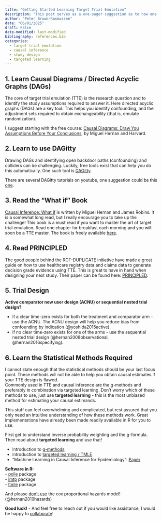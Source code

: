 ```yaml
---
title: "Getting Started Learning Target Trial Emulation"
description: "This post serves as a one-pager suggestion as to how one can get started learning about target trial emulation."
author: "Peter Bruun-Rasmussen"
date: "06/01/2025"
draft: False
date-modified: last-modified
bibliography: references.bib
categories: 
  - target trial emulation
  - causal inference
  - study design
  - targeted learning
---
```



## 1. Learn Causal Diagrams / Directed Acyclic Graphs (DAGs)

The core of target trial emulation (TTE) is the research question and to identify the study assumptions required to answer it. 
Here directed acyclic graphs (DAGs) are a key tool. This helps you identify confounding, and the adjustment sets required to obtain exchangeability (that is, emulate randomization). 

I suggest starting with the free course: [Causal Diagrams: Draw You Assumptions Before Your Conclusions](https://pll.harvard.edu/course/causal-diagrams-draw-your-assumptions-your-conclusions), by Miguel Hernan and Harvard.

## 2. Learn to use DAGitty 

Drawing DAGs and identifying open backdoor paths (confounding) and colliders can be challenging. Luckily, free tools exist that can help you do this automatically. 
One such tool is [DAGitty](https://www.dagitty.net/dags.html#).

There are several DAGitty tutorials on youtube, one suggestion could be this [one](https://www.youtube.com/watch?v=3euqrnD9w7c).

## 3. Read the “What if” Book

[Causal Inference: What if](https://miguelhernan.org/whatifbook) is written by Miguel Hernan and James Robins.
It is a somewhat long read, but I really encourage you to take up the challenge! 
This book is a must read if you want to master the art of target trial emulation. Read one chapter for breakfast each morning and you will soon be a TTE master. 
The book is freely available [here](https://miguelhernan.org/whatifbook).

## 4. Read PRINCIPLED 

The good people behind the RCT-DUPLICATE initiative have made a great guide on how to use healthcare registry data and claims data to generate decision grade evidence using TTE. This is great to have in hand when designing your next study. Their paper can be found here: [PRINCIPLED](https://www.bmj.com/content/384/bmj-2023-076460).

## 5. Trial Design 

**Active comparator new user design (ACNU) or sequential nested trial design?**

- If a clear time-zero exists for both the treatment and comparator arm - use the ACNU. The ACNU design will help you reduce bias from confounding by indication (@yoshida2015active).
- If no clear time-zero exists for one of the arms - use the sequential nested trial design (@hernan2008observational, @hernan2016specifying).

## 6. Learn the Statistical Methods Required 

I cannot state enough that the statistical methods should be your last focus point. These methods will not be able to help you obtain causal estimates if your TTE design is flawed.  
Commonly used in TTE and causal inference are the g-methods and preferably in combination via targeted learning. Don’t worry which of these methods to use, just use **targeted learning** - this is the most unbiased method for estimating your causal estimands. 

This stuff can feel overwhelming and complicated, but rest assured that you only need an intuitive understanding of how these methods work. Great implementations have already been made readily available in R for you to use. 

First get to understand inverse probability weighting and the g-formula. Then read about **targeted learning** and use that! 

- Introduction to [g-methods](https://pmc.ncbi.nlm.nih.gov/articles/PMC6074945/)
- Introduction to [targeted learning / TMLE](https://www.khstats.com/blog/tmle/tutorial)
- "Machine Learning in Causal Inference for Epidemiology": [Paper](https://link.springer.com/article/10.1007/s10654-024-01173-x)

**Software in R:**   
- [polle](https://cran.r-project.org/web/packages/polle/index.html) package  
- [lmtp](https://cran.r-project.org/web/packages/lmtp/index.html) package  
- [ltmle](https://cran.r-project.org/web/packages/ltmle/index.html) package

And please [don’t use](http://journals.lww.com/epidem/fulltext/2010/01000/the_hazards_of_hazard_ratios.4.aspx) the cox proportional hazards model! (@hernan2010hazards)

**Good luck!** - And feel free to reach out if you would like assistance, I would be happy to [collaborate](https://dk.linkedin.com/in/peter-bruun-rasmussen)!